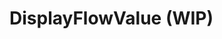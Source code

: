 
# DisplayFlowValue (WIP)

<SourceCode
  href="https://github.com/bytedance/flowgram.ai/tree/main/packages/materials/form-materials/src/components/display-flow-value"
/>